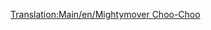 [[Translation:Main/en/Mightymover Choo-Choo]]{{Template:Trains
|Image=[[File:en/Mightymoverchoochoo.png]]
|Cost=£22,265 ($44,530)
|Speed=112 km/h (70 mph)
|Weight=140 t
|Power=1,000 hp (746 kW)
|Annual=£2,378 ($4,756)
|Designed=1967
|Lifespan=20 
|Capacity=N/A
|Description=The best and last steam locomotive in toyland.
|Real-life=Fictional
}}